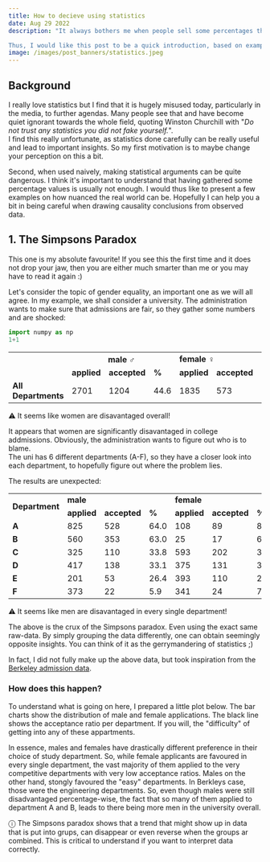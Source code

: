 ```yaml
---
title: How to decieve using statistics
date: Aug 29 2022
description: "It always bothers me when people sell some percentages they calculated somehow as statistics, particularly in the media. 

Thus, I would like this post to be a quick introduction, based on examples, on how manipluative some badly done statistics can be."
image: /images/post_banners/statistics.jpeg
---
```




## Background
I really love statistics but I find that it is hugely misused today, particularly in the media, to further agendas.
Many people see that and have become quiet ignorant towards the whole field, quoting Winston Churchill with "*Do not trust any statistics you did not fake yourself.*".  
I find this really unfortunate, as statistics done carefully can be really useful and lead to important insights.
So my first motivation is to maybe change your perception on this a bit.

Second, when used naively, making statistical arguments can be quite dangerous. I think it's important to understand that having gathered some percentage values is usually not enough. I would thus like to present a few examples on how nuanced the real world can be.
Hopefully I can help you a bit in being careful when drawing causality conclusions from observed data.

## 1. The Simpsons Paradox


This one is my absolute favourite!
If you see this the first time and it does not drop your jaw, then you are either much smarter than me or you may have to read it again :)

Let's consider the topic of gender equality, an important one as we will all agree.
In my example, we shall consider a university. The administration wants to make sure that admissions are fair, so they gather some numbers and are shocked:

```python
import numpy as np
1+1
```

<table>
  <tr>
    <td rowspan = "2"><b></b></td>
    <th colspan="3"><b>male ♂</b></th>
    <td colspan="3"><b>female ♀</b></td>
  </tr>
  <tr>
    <td><b>applied</b></td>
    <td><b>accepted</b></td>
    <td><b>%</b></td>
    <td><b>applied</b></td>
    <td><b>accepted</b></td>
    <td><b>%</b></td>
  </tr>
    <tr>
    <td><b>All Departments</b></td>
    <td>2701</td>
    <td>1204</td>
    <td className={"tableHighlightGreen"}>44.6</td>
    <td>1835</td>
    <td>573</td>
    <td className={"tableHighlightRed"}>31.2</td>
  </tr>
</table>

<div className={"warning box"}>
   ⚠ It seems like women are disavantaged overall!
</div>


It appears that women are significantly disavantaged in college addmissions.
Obviously, the administration wants to figure out who is to blame.  
The uni has 6 different departments (A-F), so they have a closer look into each department, to hopefully figure out where the problem lies.

The results are unexpected:




<table>
  <tr>
    <td rowspan = "2"><b>Department</b></td>
    <td colspan="3"><b>male</b></td>
    <td colspan="3"><b>female</b></td>
  </tr>

  <tr>
    <td><b>applied</b></td>
    <td><b>accepted</b></td>
    <td><b>%</b></td>
    <td><b>applied</b></td>
    <td><b>accepted</b></td>
    <td><b>%</b></td>
  </tr>

  <tr>
    <td><b>A</b></td>
    <td>825</td>
    <td>528</td>
    <td className={"tableHighlightRed"}>64.0</td>
    <td>108</td>
    <td>89</td>
    <td className={"tableHighlightGreen"}>82.4</td>
  </tr>

  <tr>
    <td><b>B</b></td>
    <td>560</td>
    <td>353</td>
    <td className={"tableHighlightRed"}>63.0</td>
    <td>25</td>
    <td>17</td>
    <td className={"tableHighlightGreen"}>68.0</td>
  </tr>

  <tr>
    <td><b>C</b></td>
    <td>325</td>
    <td>110</td>
    <td className={"tableHighlightYellow"}>33.8</td>
    <td>593</td>
    <td>202</td>
    <td className={"tableHighlightYellow"}>34.1</td>
  </tr>

  <tr>
    <td><b>D</b></td>
    <td>417</td>
    <td>138</td>
    <td className={"tableHighlightRed"}>33.1</td>
    <td>375</td>
    <td>131</td>
    <td className={"tableHighlightGreen"}>34.9</td>
  </tr>


  <tr>
    <td><b>E</b></td>
    <td>201</td>
    <td>53</td>
    <td className={"tableHighlightRed"}>26.4</td>
    <td>393</td>
    <td>110</td>
    <td className={"tableHighlightGreen"}>28.0</td>
  </tr>

  <tr>
    <td><b>F</b></td>
    <td>373</td>
    <td>22</td>
    <td className={"tableHighlightRed"}>5.9</td>
    <td>341</td>
    <td>24</td>
    <td className={"tableHighlightGreen"}>7.0</td>
  </tr>

</table>

<div className={"warning box"}>
   ⚠ It seems like men are disavantaged in every single department!
</div>




The above is the crux of the Simpsons paradox. Even using the exact same raw-data. By simply grouping the data differently, one can obtain seemingly opposite insights. You can think of it as the gerrymandering of statistics ;)

In fact, I did not fully make up the above data, but took inspiration from the [Berkeley admission data](https://en.wikipedia.org/wiki/Simpson's_paradox#Examples).


### How does this happen?

To understand what is going on here, I prepared a little plot below.
The bar charts show the distribution of male and female applications. The black line shows the acceptance ratio per department. If you will, the "difficulty" of getting into any of these appartments.

In essence, males and females have drastically different preference in their choice of study department.
So, while female applicants are favoured in every single department, the vast majority of them applied to the very competitive departments with very low acceptance ratios. Males on the other hand, stongly favoured the "easy" departments. In Berkleys case, those were the engineering departments. So, even though males were still disadvantaged percentage-wise, the fact that so many of them applied to department A and B, leads to there being more men in the university overall.

<div className={"info box"}>
   ⓘ The Simpsons paradox shows that a trend that might show up in data that is put into grups, can disappear or even reverse when the groups ar combined. This is critical to understand if you want to interpret data correctly.
</div>
